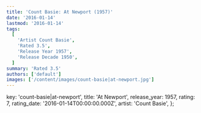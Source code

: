 ```yaml
---
title: 'Count Basie: At Newport (1957)'
date: '2016-01-14'
lastmod: '2016-01-14'
tags:
  [
    'Artist Count Basie',
    'Rated 3.5',
    'Release Year 1957',
    'Release Decade 1950',
  ]
summary: 'Rated 3.5'
authors: ['default']
images: ['/content/images/count-basie|at-newport.jpg']
---
```


  key: 'count-basie|at-newport',
  title: 'At Newport',
  release_year: 1957,
  rating: 7,
  rating_date: '2016-01-14T00:00:00.000Z',
  artist: 'Count Basie',
};

<MusicRating data={data} />
